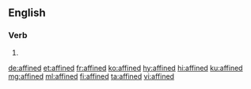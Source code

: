 ==English==

===Verb===
{{head|en|verb form}}

# {{en-past of|affine}}

[[de:affined]]
[[et:affined]]
[[fr:affined]]
[[ko:affined]]
[[hy:affined]]
[[hi:affined]]
[[ku:affined]]
[[mg:affined]]
[[ml:affined]]
[[fi:affined]]
[[ta:affined]]
[[vi:affined]]